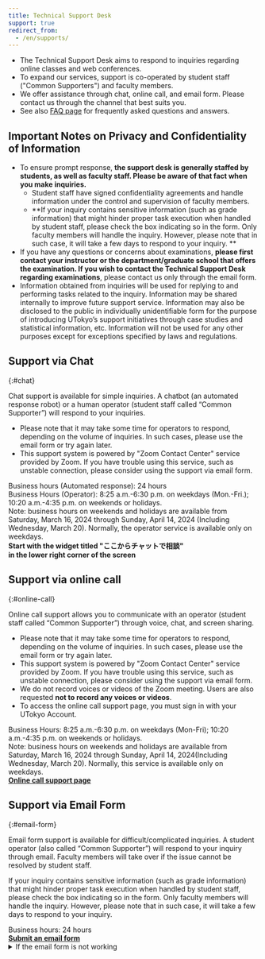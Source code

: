 ```yaml
---
title: Technical Support Desk
support: true
redirect_from:
  - /en/supports/
---
```



<Emergency />


* The Technical Support Desk aims to respond to inquiries regarding online classes and web conferences.
* To expand our services, support is co-operated by student staff ("Common Supporters") and faculty members.
* We offer assistance through chat, online call, and email form. Please contact us through the channel that best suits you. 
* See also [FAQ page](/en/faq/) for frequently asked questions and answers.


## Important Notes on Privacy and Confidentiality of Information 

* To ensure prompt response, **the support desk is generally staffed by students, as well as faculty staff. Please be aware of that fact when you make inquiries.**
    * Student staff have signed confidentiality agreements and handle information under the control and supervision of faculty members.
    * **If your inquiry contains sensitive information (such as grade information) that might hinder proper task execution when handled by student staff, please check the box indicating so in the form. Only faculty members will handle the inquiry. However, please note that in such case, it will take a few days to respond to your inquiry. **
* If you have any questions or concerns about examinations, **please first contact your instructor or the department/graduate school that offers the examination. If you wish to contact the Technical Support Desk regarding examinations**, please contact us only through the email form. 
* Information obtained from inquiries will be used for replying to and performing tasks related to the inquiry. Information may be shared internally to improve future support service. Information may also be disclosed to the public in individually unidentifiable form for the purpose of introducing UTokyo’s support initiatives through case studies and statistical information, etc. Information will not be used for any other purposes except for exceptions specified by laws and regulations.

## Support via Chat
{:#chat}

Chat support is available for simple inquiries. A chatbot (an automated response robot) or a human operator (student staff called “Common Supporter”) will respond to your inquiries.

* Please note that it may take some time for operators to respond, depending on the volume of inquiries. In such cases, please use the email form or try again later.
* This support system is powered by "Zoom Contact Center" service provided by Zoom. If you have trouble using this service, such as unstable connection, please consider using the support via email form.

<div>Business hours (Automated response): 24 hours</div>
<div>Business Hours (Operator): 8:25 a.m.-6:30 p.m. on weekdays (Mon.-Fri.); 10:20 a.m.-4:35 p.m. on weekends or holidays.</div>
<div>Note: business hours on weekends and holidays are available from Saturday, March 16, 2024 through Sunday, April 14, 2024 (Including Wednesday, March 20). Normally, the operator service is available only on weekdays.</div>

<b class="box center">
Start with the widget titled "ここからチャットで相談"<br />in the lower right corner of the screen
</b>


## Support via online call
{:#online-call}

Online call support allows you to communicate with an operator (student staff called “Common Supporter”) through voice, chat, and screen sharing.

* Please note that it may take some time for operators to respond, depending on the volume of inquiries. In such cases, please use the email form or try again later.
* This support system is powered by "Zoom Contact Center" service provided by Zoom. If you have trouble using this service, such as unstable connection, please consider using the support via email form.
* We do not record voices or videos of the Zoom meeting. Users are also requested **not to record any voices or videos**.
* To access the online call support page, you must sign in with your UTokyo Account.

<div>Business Hours: 8:25 a.m.-6:30 p.m. on weekdays (Mon-Fri); 10:20 a.m.-4:35 p.m. on weekends or holidays.<div>
<div>Note: business hours on weekends and holidays are available from Saturday, March 16, 2024 through Sunday, April 14, 2024(Including Wednesday, March 20). Normally, this service is available only on weekdays.</div>

<b class="box center">
<a href="https://login.adm.u-tokyo.ac.jp/support/">Online call support page</a> 
</b>


## Support via Email Form
{:#email-form}

Email form support is available for difficult/complicated inquiries. A student operator (also called “Common Supporter”) will respond to your inquiry through email. Faculty members will take over if the issue cannot be resolved by student staff.

If your inquiry contains sensitive information (such as grade information) that might hinder proper task execution when handled by student staff, please check the box indicating so in the form. Only faculty members will handle the inquiry. However, please note that in such case, it will take a few days to respond to your inquiry.

<div>Business hours: 24 hours</div>

<b class="box center">
<a href="https://forms.gle/XPAu6YWGHcHodyDq9">Submit an email form</a>
</b>


<details>
<summary>If the email form is not working</summary>

If the email form is not working, please send a direct email to `utelecon-inquiries@googlegroups.com`. The email will first be checked by faculty staff and, if appropriate, will be passed on to student staff.

Please include the following information in your email:

- **Name**
- **10-digits Common ID** (If you don't know, please leave it blank.)
- **Faculty or Graduate School**
- **Position**: Select from the following.
    - Student (new student)
    - Student (current student)
    - Full-time academic staff
    - Part-time academic staff
    - Non-academic staff
    - Others (please specify)
- **Grade or title**
- Content of inquiry: Please describe in as much detail as possible **what you were trying to do and what problems you are experiencing**. If you referred to any materials or websites attempting to resolve the issue, please provide them too.
- If you are having trouble entering a class, please provide information about the class (such as the date, period, subject name, and instructor's name) as much as you know.
- If the problem is related to Zoom, please indicate what the "Sign-in email address" on the Zoom profile page says (if you are unable to sign in or cannot confirm otherwise, please state so).

</details>
